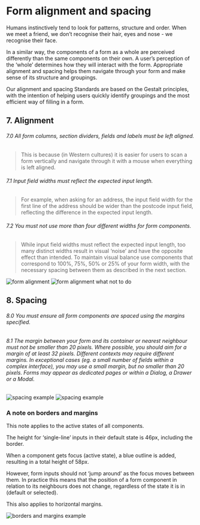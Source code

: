
<Meta title="Forms/Form alignment and spacing" />

# Form alignment and spacing
Humans instinctively tend to look for patterns, structure and order. When we meet a friend, we don’t recognise their
hair, eyes and nose - we recognise their face.

In a similar way, the components of a form as a whole are perceived differently than the same components on their own.
A user’s perception of the ‘whole’ determines how they will interact with the form.
Appropriate alignment and spacing helps them navigate through your form and make sense of its structure and groupings.

Our alignment and spacing Standards are based on the Gestalt principles, with the intention of helping users
quickly identify groupings and the most efficient way of filling in a form.

## 7. Alignment

###### 7.0 All form columns, section dividers, fields and labels *must* be left aligned.
> This is because (in Western cultures) it is easier for users to scan a form vertically and navigate through it with a mouse when everything is left aligned.

###### 7.1 Input field widths *must* reflect the expected input length.
> For example, when asking for an address, the input field width for the first line of the address should be wider than the postcode input  field, reflecting the difference in the expected input length.

###### 7.2 You must not use more than four different widths for form components.
> While input field widths must reflect the expected input length, too many distinct widths result in visual ‘noise’ and have the opposite effect than intended. To maintain visual balance use components that correspond to 100%, 75%, 50% or 25% of your form width, with the necessary spacing between them as described in the next section.

<img src="/alignment_do.svg" alt="form alignment" />

<img src="/alignment_dont.svg" alt="form alignment what not to do" />

## 8. Spacing
###### 8.0 You *must* ensure all form components are spaced using the margins specified.
###### 8.1 The margin between your form and its container or nearest neighbour *must not* be smaller than 20 pixels. Where possible, you should aim for a margin of at least 32 pixels. Different contexts may require different margins. In exceptional cases (eg. a small number of fields within a complex interface), you may use a small margin, but no smaller than 20 pixels. Forms may appear as dedicated pages or within a Dialog, a Drawer or a Modal.

<img src="/spacing_1.svg" alt="spacing example" />

<img src="/spacing_2.svg" alt="spacing example" />

### A note on borders and margins

This note applies to the active states of all components.

The height for ‘single-line’ inputs in their default state is 46px, including the border.

When a component gets focus (active state), a blue outline is added, resulting in a total height of 58px.

However, form inputs should not ‘jump around’ as the focus moves between them. In practice this means that the position of a form component in relation to its neighbours does not change, regardless of the state it is in (default or selected).

This also applies to horizontal margins.

<img src="/borders_margins_note.svg" alt="borders and margins example" />

